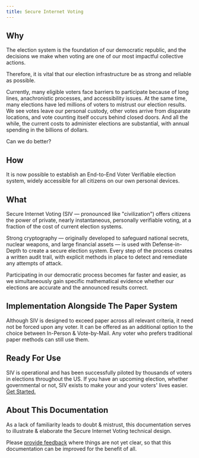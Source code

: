 ```yaml
---
title: Secure Internet Voting
---
```


## Why

The election system is the foundation of our democratic republic, and the decisions we make when voting are one of our most impactful collective actions.

Therefore, it is vital that our election infrastructure be as strong and reliable as possible.

Currently, many eligible voters face barriers to participate because of long lines, anachronistic processes, and accessibility issues. At the same time, many elections have led millions of voters to mistrust our election results. We see votes leave our personal custody, other votes arrive from disparate locations, and vote counting itself occurs behind closed doors. And all the while, the current costs to administer elections are substantial, with annual spending in the billions of dollars.

Can we do better?

## How

It is now possible to establish an End-to-End Voter Verifiable election system, widely accessible for all citizens on our own personal devices.

## What

Secure Internet Voting (SIV — pronounced like "civilization") offers citizens the power of private, nearly instantaneous, personally verifiable voting, at a fraction of the cost of current election systems.

Strong cryptography — originally developed to safeguard national secrets, nuclear weapons, and large financial assets — is used with Defense-in-Depth to create a secure election system. Every step of the process creates a written audit trail, with explicit methods in place to detect and remediate any attempts of attack.

Participating in our democratic process becomes far faster and easier, as we simultaneously gain specific mathematical evidence whether our elections are accurate and the announced results correct.

## Implementation Alongside The Paper System

Although SIV is designed to exceed paper across all relevant criteria, it need not be forced upon any voter. It can be offered as an additional option to the choice between In-Person & Vote-by-Mail. Any voter who prefers traditional paper methods can still use them.

## Ready For Use

SIV is operational and has been successfully piloted by thousands of voters in elections throughout the US. If you have an upcoming election, whether governmental or not, SIV exists to make your and your voters' lives easier. [Get Started.](https://siv.org/admin)

## About This Documentation

As a lack of familiarity leads to doubt & mistrust, this documentation serves to illustrate & elaborate the Secure Internet Voting technical design.

Please [provide feedback](mailto:team@siv.org) where things are not yet clear, so that this documentation can be improved for the benefit of all.
